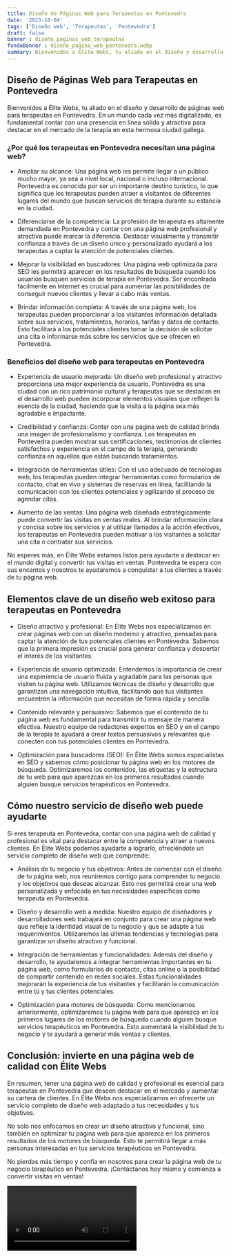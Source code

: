 ```yaml
---
title: Diseño de Páginas Web para Terapeutas en Pontevedra
date: '2023-10-04'
tags: ['Diseño web', 'Terapeutas', 'Pontevedra']
draft: false
banner : diseño_paginas_web_terapeutas
fondoBanner : diseño_pagina_web_pontevedra.webp
summary: Bienvenidos a Élite Webs, tu aliado en el diseño y desarrollo de páginas web para terapeutas en Pontevedra. En un mundo cada vez más digitalizado, es fundamental contar con una presencia en línea sólida y atractiva para destacar en el mercado de la terapia en esta hermosa ciudad gallega.
---
```


## Diseño de Páginas Web para Terapeutas en Pontevedra

Bienvenidos a Élite Webs, tu aliado en el diseño y desarrollo de páginas web para terapeutas en Pontevedra. En un mundo cada vez más digitalizado, es fundamental contar con una presencia en línea sólida y atractiva para destacar en el mercado de la terapia en esta hermosa ciudad gallega.

### ¿Por qué los terapeutas en Pontevedra necesitan una página web?

- Ampliar su alcance: Una página web les permite llegar a un público mucho mayor, ya sea a nivel local, nacional o incluso internacional. Pontevedra es conocida por ser un importante destino turístico, lo que significa que los terapeutas pueden atraer a visitantes de diferentes lugares del mundo que buscan servicios de terapia durante su estancia en la ciudad.

- Diferenciarse de la competencia: La profesión de terapeuta es altamente demandada en Pontevedra y contar con una página web profesional y atractiva puede marcar la diferencia. Destacar visualmente y transmitir confianza a través de un diseño único y personalizado ayudará a los terapeutas a captar la atención de potenciales clientes.

- Mejorar la visibilidad en buscadores: Una página web optimizada para SEO les permitirá aparecer en los resultados de búsqueda cuando los usuarios busquen servicios de terapia en Pontevedra. Ser encontrado fácilmente en Internet es crucial para aumentar las posibilidades de conseguir nuevos clientes y llevar a cabo más ventas.

- Brindar información completa: A través de una página web, los terapeutas pueden proporcionar a los visitantes información detallada sobre sus servicios, tratamientos, horarios, tarifas y datos de contacto. Esto facilitará a los potenciales clientes tomar la decisión de solicitar una cita o informarse más sobre los servicios que se ofrecen en Pontevedra.

### Beneficios del diseño web para terapeutas en Pontevedra

- Experiencia de usuario mejorada: Un diseño web profesional y atractivo proporciona una mejor experiencia de usuario. Pontevedra es una ciudad con un rico patrimonio cultural y terapeutas que se destacan en el desarrollo web pueden incorporar elementos visuales que reflejen la esencia de la ciudad, haciendo que la visita a la página sea más agradable e impactante.

- Credibilidad y confianza: Contar con una página web de calidad brinda una imagen de profesionalismo y confianza. Los terapeutas en Pontevedra pueden mostrar sus certificaciones, testimonios de clientes satisfechos y experiencia en el campo de la terapia, generando confianza en aquellos que están buscando tratamientos.

- Integración de herramientas útiles: Con el uso adecuado de tecnologías web, los terapeutas pueden integrar herramientas como formularios de contacto, chat en vivo y sistemas de reservas en línea, facilitando la comunicación con los clientes potenciales y agilizando el proceso de agendar citas.

- Aumento de las ventas: Una página web diseñada estratégicamente puede convertir las visitas en ventas reales. Al brindar información clara y concisa sobre los servicios y al utilizar llamados a la acción efectivos, los terapeutas en Pontevedra pueden motivar a los visitantes a solicitar una cita o contratar sus servicios.

No esperes más, en Élite Webs estamos listos para ayudarte a destacar en el mundo digital y convertir tus visitas en ventas. Pontevedra te espera con sus encantos y nosotros te ayudaremos a conquistar a tus clientes a través de tu página web.

<GifSeo />

<Cta />

## Elementos clave de un diseño web exitoso para terapeutas en Pontevedra

- Diseño atractivo y profesional: En Élite Webs nos especializamos en crear páginas web con un diseño moderno y atractivo, pensadas para captar la atención de tus potenciales clientes en Pontevedra. Sabemos que la primera impresión es crucial para generar confianza y despertar el interés de los visitantes.

- Experiencia de usuario optimizada: Entendemos la importancia de crear una experiencia de usuario fluida y agradable para las personas que visiten tu página web. Utilizamos técnicas de diseño y desarrollo que garantizan una navegación intuitiva, facilitando que tus visitantes encuentren la información que necesitan de forma rápida y sencilla.

- Contenido relevante y persuasivo: Sabemos que el contenido de tu página web es fundamental para transmitir tu mensaje de manera efectiva. Nuestro equipo de redactores expertos en SEO y en el campo de la terapia te ayudará a crear textos persuasivos y relevantes que conecten con tus potenciales clientes en Pontevedra.

- Optimización para buscadores (SEO): En Élite Webs somos especialistas en SEO y sabemos cómo posicionar tu página web en los motores de búsqueda. Optimizaremos los contenidos, las etiquetas y la estructura de tu web para que aparezcas en los primeros resultados cuando alguien busque servicios terapéuticos en Pontevedra.

## Cómo nuestro servicio de diseño web puede ayudarte

Si eres terapeuta en Pontevedra, contar con una página web de calidad y profesional es vital para destacar entre la competencia y atraer a nuevos clientes. En Élite Webs podemos ayudarte a lograrlo, ofreciéndote un servicio completo de diseño web que comprende:

- Análisis de tu negocio y tus objetivos: Antes de comenzar con el diseño de tu página web, nos reuniremos contigo para comprender tu negocio y los objetivos que deseas alcanzar. Esto nos permitirá crear una web personalizada y enfocada en tus necesidades específicas como terapeuta en Pontevedra.

- Diseño y desarrollo web a medida: Nuestro equipo de diseñadores y desarrolladores web trabajará en conjunto para crear una página web que refleje la identidad visual de tu negocio y que se adapte a tus requerimientos. Utilizaremos las últimas tendencias y tecnologías para garantizar un diseño atractivo y funcional.

- Integración de herramientas y funcionalidades: Además del diseño y desarrollo, te ayudaremos a integrar herramientas importantes en tu página web, como formularios de contacto, citas online o la posibilidad de compartir contenido en redes sociales. Estas funcionalidades mejorarán la experiencia de tus visitantes y facilitarán la comunicación entre tú y tus clientes potenciales.

- Optimización para motores de búsqueda: Como mencionamos anteriormente, optimizaremos tu página web para que aparezca en los primeros lugares de los motores de búsqueda cuando alguien busque servicios terapéuticos en Pontevedra. Esto aumentará la visibilidad de tu negocio y te ayudará a generar más ventas y clientes.

## Conclusión: invierte en una página web de calidad con Élite Webs

En resumen, tener una página web de calidad y profesional es esencial para terapeutas en Pontevedra que deseen destacar en el mercado y aumentar su cartera de clientes. En Élite Webs nos especializamos en ofrecerte un servicio completo de diseño web adaptado a tus necesidades y tus objetivos.

No solo nos enfocamos en crear un diseño atractivo y funcional, sino también en optimizar tu página web para que aparezca en los primeros resultados de los motores de búsqueda. Esto te permitirá llegar a más personas interesadas en tus servicios terapéuticos en Pontevedra.

No pierdas más tiempo y confía en nosotros para crear la página web de tu negocio terapéutico en Pontevedra. ¡Contáctanos hoy mismo y comienza a convertir visitas en ventas!

<Video />

<CtaBot job='Terapeutas' city='Pontevedra'/>

<Gmaps query='Pontevedra+españa+maps' />